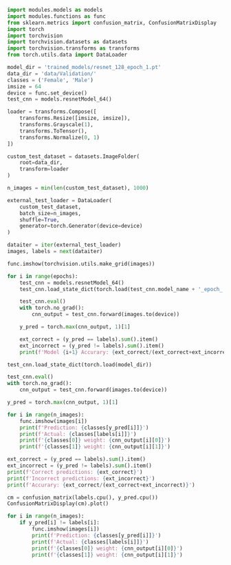 ```python
import modules.models as models
import modules.functions as func
from sklearn.metrics import confusion_matrix, ConfusionMatrixDisplay
import torch
import torchvision
import torchvision.datasets as datasets
import torchvision.transforms as transforms
from torch.utils.data import DataLoader
```

```python
model_dir = 'trained_models/resnet_128_epoch_1.pt'
data_dir = 'data/Validation/'
classes = ('Female', 'Male')
imsize = 64
device = func.set_device()
test_cnn = models.resnetModel_64()
```

```python
loader = transforms.Compose([
    transforms.Resize([imsize, imsize]),
    transforms.Grayscale(1),
    transforms.ToTensor(),
    transforms.Normalize(0, 1)
])

custom_test_dataset = datasets.ImageFolder(
    root=data_dir,
    transform=loader
)

n_images = min(len(custom_test_dataset), 1000)

external_test_loader = DataLoader(
    custom_test_dataset,
    batch_size=n_images,
    shuffle=True,
    generator=torch.Generator(device=device)
)

dataiter = iter(external_test_loader)
images, labels = next(dataiter)

func.imshow(torchvision.utils.make_grid(images))
```

```python
for i in range(epochs):
    test_cnn = models.resnetModel_64()
    test_cnn.load_state_dict(torch.load(test_cnn.model_name + '_epoch_' + str(i+1) + '.pt'))

    test_cnn.eval()
    with torch.no_grad():
        cnn_output = test_cnn.forward(images.to(device))

    y_pred = torch.max(cnn_output, 1)[1]

    ext_correct = (y_pred == labels).sum().item()
    ext_incorrect = (y_pred != labels).sum().item()
    print(f'Model {i+1} Accurary: {ext_correct/(ext_correct+ext_incorrect)}')
```

```python
test_cnn.load_state_dict(torch.load(model_dir))

test_cnn.eval()
with torch.no_grad():
    cnn_output = test_cnn.forward(images.to(device))

y_pred = torch.max(cnn_output, 1)[1]

for i in range(n_images):
    func.imshow(images[i])
    print(f'Prediction: {classes[y_pred[i]]}')
    print(f'Actual: {classes[labels[i]]}')
    print(f'{classes[0]} weight: {cnn_output[i][0]}')
    print(f'{classes[1]} weight: {cnn_output[i][1]}')
```

```python
ext_correct = (y_pred == labels).sum().item()
ext_incorrect = (y_pred != labels).sum().item()
print(f'Correct predictions: {ext_correct}')
print(f'Incorrect predictions: {ext_incorrect}')
print(f'Accurary: {ext_correct/(ext_correct+ext_incorrect)}')
```

```python
cm = confusion_matrix(labels.cpu(), y_pred.cpu())
ConfusionMatrixDisplay(cm).plot()
```

```python
for i in range(n_images):
    if y_pred[i] != labels[i]:
        func.imshow(images[i])
        print(f'Prediction: {classes[y_pred[i]]}')
        print(f'Actual: {classes[labels[i]]}')
        print(f'{classes[0]} weight: {cnn_output[i][0]}')
        print(f'{classes[1]} weight: {cnn_output[i][1]}')
```